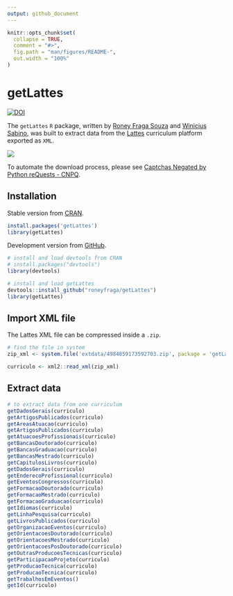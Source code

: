```yaml
---
output: github_document
---
```


<!-- README.md is generated from README.Rmd. Please edit that file -->

```r
knitr::opts_chunk$set(
  collapse = TRUE,
  comment = "#>",
  fig.path = "man/figures/README-",
  out.width = "100%"
)
```

# getLattes

<!-- badges: start -->
[![DOI](https://zenodo.org/badge/258844181.svg)](https://zenodo.org/badge/latestdoi/258844181)
<!-- badges: end -->

The `getLattes` `R` package, written by [Roney Fraga Souza](http://roneyfraga.com) and [Winicius Sabino](https://stackoverflow.com/users/9278241/winicius-sabino), was built to extract data from the [Lattes](http://lattes.cnpq.br/) curriculum platform exported as `XML`. 

![](http://roneyfraga.com/volume/keep_it/lattes_busca_curriculo.gif)

To automate the download process, please see [Captchas Negated by Python reQuests - CNPQ](https://github.com/josefson/CNPQ).

## Installation

Stable version from [CRAN](https://cran.r-project.org/).

```r
install.packages('getLattes')
library(getLattes)
```

Development version from [GitHub](https://github.com/roneyfraga/getLattes).

```r
# install and load devtools from CRAN
# install.packages("devtools")
library(devtools)

# install and load getLattes
devtools::install_github("roneyfraga/getLattes")
library(getLattes)
```

## Import XML file 

The Lattes XML file can be compressed inside a `.zip`. 

```r
# find the file in system
zip_xml <- system.file('extdata/4984859173592703.zip', package = 'getLattes')

curriculo <- xml2::read_xml(zip_xml)
```

## Extract data

```r
# to extract data from one curriculum 
getDadosGerais(curriculo)
getArtigosPublicados(curriculo)
getAreasAtuacao(curriculo)
getArtigosPublicados(curriculo)
getAtuacoesProfissionais(curriculo)
getBancasDoutorado(curriculo)
getBancasGraduacao(curriculo)
getBancasMestrado(curriculo)
getCapitulosLivros(curriculo)
getDadosGerais(curriculo)
getEnderecoProfissional(curriculo)
getEventosCongressos(curriculo)
getFormacaoDoutorado(curriculo)
getFormacaoMestrado(curriculo)
getFormacaoGraduacao(curriculo)
getIdiomas(curriculo)
getLinhaPesquisa(curriculo)
getLivrosPublicados(curriculo)
getOrganizacaoEventos(curriculo)
getOrientacoesDoutorado(curriculo)
getOrientacoesMestrado(curriculo)
getOrientacoesPosDoutorado(curriculo)
getOutrasProducoesTecnicas(curriculo)
getParticipacaoProjeto(curriculo)
getProducaoTecnica(curriculo)
getProducaoTecnica(curriculo)
getTrabalhosEmEventos()
getId(curriculo)
```

